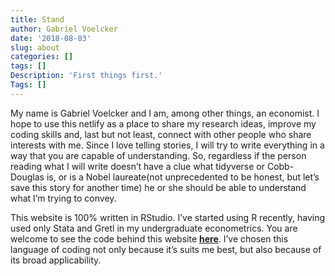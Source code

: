 ```yaml
---
title: Stand
author: Gabriel Voelcker
date: '2018-08-03'
slug: about
categories: []
tags: []
Description: 'First things first.'
Tags: []
---
```


My name is Gabriel Voelcker and I am, among other things, an economist. I hope to use this netlify as a place to share my research ideas, improve my coding skills and, last but not least, connect with other people who share interests with me. Since I love telling stories, I will try to write everything in a way that you are capable of understanding. So, regardless if the person reading what I will write doesn't have a clue what tidyverse or Cobb-Douglas is, or is a Nobel laureate(not unprecedented to be honest, but let's save this story for another time) he or she should be able to understand what I'm trying to convey.

This website is 100% written in RStudio. I've started using R recently, having used only Stata and Gretl in my undergraduate econometrics. You are welcome to see the code behind this website [**here**](https://github.com/gvoelcker/Site-Gabriel). I've chosen this language of coding not only because it's suits me best, but also because of its broad applicability. 
